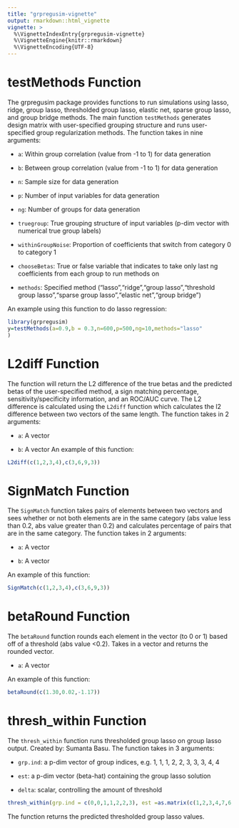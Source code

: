 ```yaml
---
title: "grpregusim-vignette"
output: rmarkdown::html_vignette
vignette: >
  %\VignetteIndexEntry{grpregusim-vignette}
  %\VignetteEngine{knitr::rmarkdown}
  %\VignetteEncoding{UTF-8}
---
```

# testMethods Function
The grpregusim package provides functions to run simulations using lasso, ridge, group lasso, thresholded group lasso, elastic net, sparse group lasso, and group bridge methods. The main function `testMethods` generates design matrix with user-specified grouping structure and runs user-specified group regularization methods. The function takes in nine arguments:

- `a`: Within group correlation (value from -1 to 1) for data generation

- `b`: Between group correlation (value from -1 to 1) for data generation

- `n`: Sample size for data generation

- `p`: Number of input variables for data generation

- `ng`: Number of groups for data generation

- `truegroup`: True grouping structure of input variables (p-dim vector with numerical true group labels)

- `withinGroupNoise`: Proportion of coefficients that switch from category 0 to category 1

- `chooseBetas`: True or false variable that indicates to take only last ng coefficients from each group to run methods on

- `methods`: Specified method ("lasso","ridge","group lasso","threshold group lasso","sparse group lasso","elastic net","group bridge")

An example using this function to do lasso regression:
```r
library(grpregusim)
y=testMethods(a=0.9,b = 0.3,n=600,p=500,ng=10,methods="lasso"
)
```

# L2diff Function

The function will return the L2 difference of the true betas and the predicted betas of the user-specified method, a sign matching percentage, sensitivity/specificity information, and an ROC/AUC curve. The L2 difference is calculated using the `L2diff` function which calculates the l2 difference between two vectors of the same length. The function takes in 2 arguments:

- `a`: A vector

- `b`: A vector
An example of this function:  
```r
L2diff(c(1,2,3,4),c(3,6,9,3))
```
# SignMatch Function

The `SignMatch` function takes pairs of elements between two vectors and sees whether or not both elements are in the same category (abs value less than 0.2, abs value greater than 0.2) and calculates percentage of pairs that are in the same category. The function takes in 2 arguments:

- `a`: A vector

- `b`: A vector  

An example of this function:  
```r
SignMatch(c(1,2,3,4),c(3,6,9,3))
```
# betaRound Function

The `betaRound` function rounds each element in the vector (to 0 or 1) based off of a threshold (abs value <0.2). Takes in a vector and returns the rounded vector.

- `a`: A vector

An example of this function:
```r
betaRound(c(1.30,0.02,-1.17))
```
# thresh_within Function
The `thresh_within` function runs thresholded group lasso on group lasso output. Created by: Sumanta Basu. The function takes in 3 arguments:

- `grp.ind`: a p-dim vector of group indices, e.g. 1, 1, 1, 2, 2, 3, 3, 3, 4, 4

- `est`: a p-dim vector (beta-hat) containing the group lasso solution

- `delta`: scalar, controlling the amount of threshold

```r
thresh_within(grp.ind = c(0,0,1,1,2,2,3), est =as.matrix(c(1,2,3,4,7,6,5),ncol=1),delta = 0.01)
```

The function returns the predicted thresholded group lasso values.
